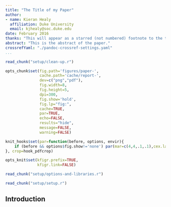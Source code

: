 ```yaml
---
title: "The Title of my Paper"
author:
- name: Kieran Healy
  affiliation: Duke University
  email: kjhealy@soc.duke.edu
date: February 2016
thanks: "This will appear as a starred (not numbered) footnote to the title."
abstract: "This is the abstract of the paper."
crossrefYaml: "./pandoc-crossref-settings.yaml"
...
```



```r

read_chunk("setup/clean-up.r")

```


```r
opts_chunk$set(fig.path='figures/paper-',
               cache.path='cache/report-',
               dev=c("png","pdf"),
               fig.width=8,
               fig.height=5,
               dpi=300,
               fig.show='hold',
               fig.lp="fig:",
               cache=TRUE,
               par=TRUE,
               echo=FALSE,
               results="hide",
               message=FALSE,
               warning=FALSE)

knit_hooks$set(par=function(before, options, envir){
    if (before && options$fig.show!='none') par(mar=c(4,4,.1,.1),cex.lab=.95,cex.axis=.9,mgp=c(2,.7,0),tcl=-.3)
}, crop=hook_pdfcrop)

opts_knit$set(kfigr.prefix=TRUE,
              kfigr.link=FALSE)
```


```r
read_chunk("setup/options-and-libraries.r")

read_chunk("setup/setup.r")

```


## Introduction



